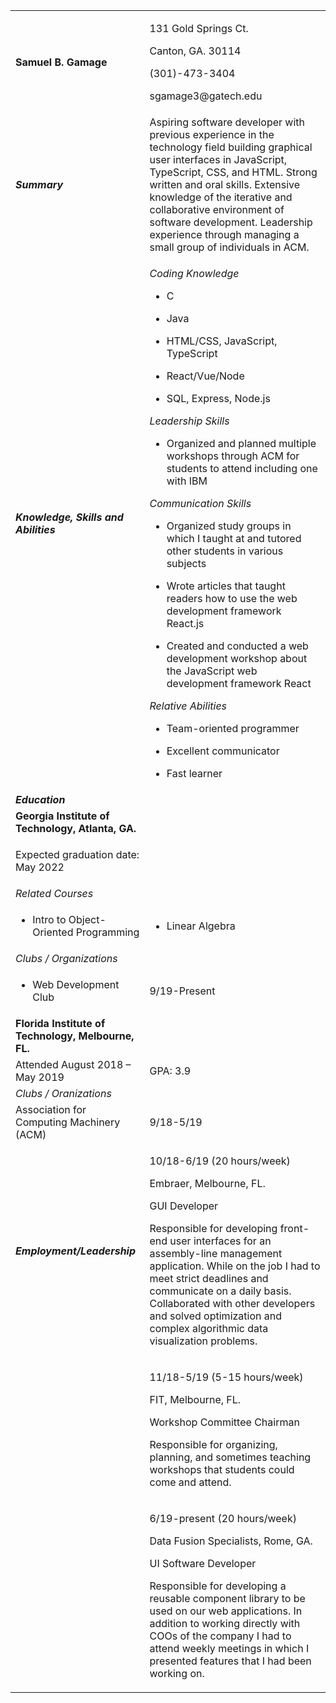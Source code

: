 
<Helmet>
  <title>{`Resume | ${config.siteTitle}`}</title>
</Helmet>

<table>
  <tbody>
    <tr class="odd">
      <td>
        <strong>Samuel B. Gamage</strong>
      </td>
      <td>
        <p>131 Gold Springs Ct.</p>
        <p>Canton, GA. 30114</p>
        <p>(301)-473-3404</p>
        <p>sgamage3@gatech.edu</p>
      </td>
    </tr>
    <tr class="even">
      <td>
        <em>
          <strong>Summary</strong>
        </em>
      </td>
      <td>
        Aspiring software developer with previous experience in the technology
        field building graphical user interfaces in JavaScript, TypeScript, CSS,
        and HTML. Strong written and oral skills. Extensive knowledge of the
        iterative and collaborative environment of software development.
        Leadership experience through managing a small group of individuals in
        ACM.
      </td>
    </tr>
    <tr class="odd">
      <td>
        <em>
          <strong>Knowledge, Skills and Abilities</strong>
        </em>
      </td>
      <td>
        <p>
          <em>Coding Knowledge</em>
        </p>
        <ul>
          <li>
            <p>C</p>
          </li>
          <li>
            <p>Java</p>
          </li>
          <li>
            <p>HTML/CSS, JavaScript, TypeScript</p>
          </li>
          <li>
            <p>React/Vue/Node</p>
          </li>
          <li>
            <p>SQL, Express, Node.js</p>
          </li>
        </ul>
        <p>
          <em>Leadership Skills</em>
        </p>
        <ul>
          <li>
            <p>
              Organized and planned multiple workshops through ACM for students
              to attend including one with IBM
            </p>
          </li>
        </ul>
        <p>
          <em>Communication Skills</em>
        </p>
        <ul>
          <li>
            <p>
              Organized study groups in which I taught at and tutored other
              students in various subjects
            </p>
          </li>
          <li>
            <p>
              Wrote articles that taught readers how to use the web development
              framework React.js
            </p>
          </li>
          <li>
            <p>
              Created and conducted a web development workshop about the
              JavaScript web development framework React
            </p>
          </li>
        </ul>
        <p>
          <em>Relative Abilities</em>
        </p>
        <ul>
          <li>
            <p>Team-oriented programmer</p>
          </li>
          <li>
            <p>Excellent communicator</p>
          </li>
          <li>
            <p>Fast learner</p>
          </li>
        </ul>
      </td>
    </tr>
    <tr class="even">
      <td>
        <em>
          <strong>Education</strong>
        </em>
      </td>
      <td>
        <tr>
          <td>
            <strong>Georgia Institute of Technology, Atlanta, GA.</strong>
          </td>
          <td />
        </tr>
        <td>
          <p>Expected graduation date: May 2022</p>
        </td>
        <td />
        <tr>
          <td>
            <em>Related Courses</em>
          </td>
          <td />
        </tr>
        <tr>
          <td>
            <ul>
              <li>
                <p>Intro to Object-Oriented Programming</p>
              </li>
            </ul>
          </td>
          <td>
            <ul>
              <li>
                <p>Linear Algebra</p>
              </li>
            </ul>
          </td>
        </tr>
        <tr>
          <td>
            <em>Clubs / Organizations</em>
          </td>
          <td />
        </tr>
        <tr>
          <td>
            <ul>
              <li>
                <p>Web Development Club</p>
              </li>
            </ul>
          </td>
          <td>9/19-Present</td>
        </tr>
        <tr>
          <td>
            <strong>Florida Institute of Technology, Melbourne, FL.</strong>
          </td>
          <td />
        </tr>
        <tr>
          <td>Attended August 2018 – May 2019</td>
          <td>GPA: 3.9</td>
        </tr>
        <tr>
          <td>
            <em>Clubs / Oranizations</em>
          </td>
          <td />
        </tr>
        <tr>
          <td>Association for Computing Machinery (ACM)</td>
          <td>9/18-5/19</td>
        </tr>
      </td>
    </tr>
    <tr class="odd">
      <td>
        <em>
          <strong>Employment/Leadership</strong>
        </em>
      </td>
      <td>
        <p>10/18-6/19 (20 hours/week)</p>
        <p>Embraer, Melbourne, FL.</p>
        <p>GUI Developer</p>
        <p>
          Responsible for developing front-end user interfaces for an
          assembly-line management application. While on the job I had to meet
          strict deadlines and communicate on a daily basis. Collaborated with
          other developers and solved optimization and complex algorithmic data
          visualization problems.
        </p>
      </td>
    </tr>
    <tr class="even">
      <td />
      <td>
        <p>11/18-5/19 (5-15 hours/week)</p>
        <p>FIT, Melbourne, FL.</p>
        <p>Workshop Committee Chairman</p>
        <p>
          Responsible for organizing, planning, and sometimes teaching workshops
          that students could come and attend.
        </p>
      </td>
    </tr>
    <tr class="odd">
      <td />
      <td>
        <p>6/19-present (20 hours/week)</p>
        <p>Data Fusion Specialists, Rome, GA.</p>
        <p>UI Software Developer</p>
        <p>
          Responsible for developing a reusable component library to be used on
          our web applications. In addition to working directly with COOs of the
          company I had to attend weekly meetings in which I presented features
          that I had been working on.
        </p>
      </td>
    </tr>
  </tbody>
</table>
